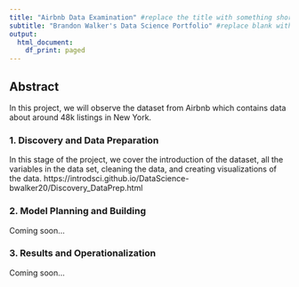 ```yaml
---
title: "Airbnb Data Examination" #replace the title with something short and catchy to represent your project
subtitle: "Brandon Walker's Data Science Portfolio" #replace blank with your name
output:
  html_document:
    df_print: paged
---
```


## Abstract

In this project, we will observe the dataset from Airbnb which contains data about around 48k listings in New York.

### 1. Discovery and Data Preparation
In this stage of the project, we cover the introduction of the dataset, all the variables in the data set, cleaning the data, and creating visualizations of the data.
https://introdsci.github.io/DataScience-bwalker20/Discovery_DataPrep.html

### 2. Model Planning and Building

Coming soon...

### 3. Results and Operationalization

Coming soon...

